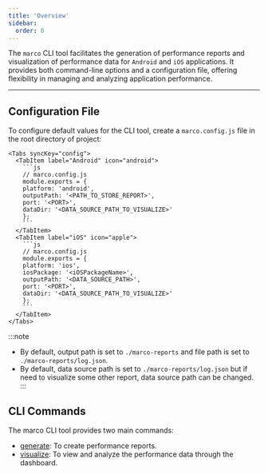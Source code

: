 ```yaml
---
title: 'Overview'
sidebar:
  order: 0
---
```



The `marco` CLI tool facilitates the generation of performance reports and visualization of performance data for `Android` and `iOS` applications. It provides both command-line options and a configuration file, offering flexibility in managing and analyzing application performance.

---

## **Configuration File**

To configure default values for the CLI tool, create a `marco.config.js` file in the root directory of project:

    <Tabs syncKey="config">
      <TabItem label="Android" icon="android">
        ```js
        // marco.config.js
        module.exports = {
        platform: 'android',
        outputPath: '<PATH_TO_STORE_REPORT>',  
        port: '<PORT>',                        
        dataDir: '<DATA_SOURCE_PATH_TO_VISUALIZE>'
        };
        ```
      </TabItem>
      <TabItem label="iOS" icon="apple">
        ```js
        // marco.config.js
        module.exports = {
        platform: 'ios',
        iosPackage: '<iOSPackageName>',
        outputPath: '<DATA_SOURCE_PATH>',  
        port: '<PORT>',                  
        dataDir: '<DATA_SOURCE_PATH_TO_VISUALIZE>'
        };
        ```
      </TabItem>
    </Tabs>

:::note
- By default, output path is set to `./marco-reports` and file path is set to `./marco-reports/log.json`.
- By default, data source path is set to `./marco-reports/log.json` but if need to visualize some other report, data source path can be changed.
:::

## **CLI Commands**

The marco CLI tool provides two main commands:

- [generate](../../cli/generate-report): To create performance reports.
- [visualize](../../cli/visualization): To view and analyze the performance data through the dashboard.
